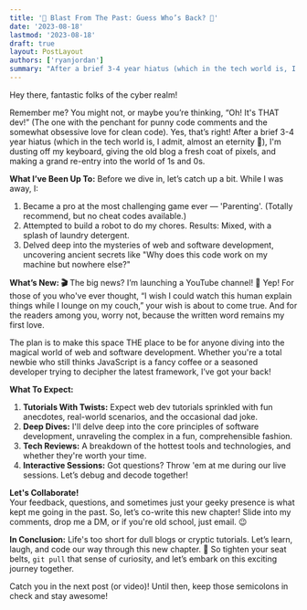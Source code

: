 ```yaml
---
title: '🚀 Blast From The Past: Guess Who’s Back? 🎉'
date: '2023-08-18'
lastmod: '2023-08-18'
draft: true
layout: PostLayout
authors: ['ryanjordan']
summary: "After a brief 3-4 year hiatus (which in the tech world is, I admit, almost an eternity 🦖), I'm dusting off my keyboard, giving the old blog a fresh coat of pixels, and making a grand re-entry into the world of 1s and 0s."
---
```


Hey there, fantastic folks of the cyber realm!

Remember me? You might not, or maybe you’re thinking, “Oh! It's THAT dev!” (The one with the penchant for punny code comments and the somewhat obsessive love for clean code). Yes, that’s right! After a brief 3-4 year hiatus (which in the tech world is, I admit, almost an eternity 🦖), I'm dusting off my keyboard, giving the old blog a fresh coat of pixels, and making a grand re-entry into the world of 1s and 0s.

**What I’ve Been Up To:**
Before we dive in, let’s catch up a bit. While I was away, I:

1. Became a pro at the most challenging game ever — 'Parenting'. (Totally recommend, but no cheat codes available.)
2. Attempted to build a robot to do my chores. Results: Mixed, with a splash of laundry detergent.
3. Delved deep into the mysteries of web and software development, uncovering ancient secrets like "Why does this code work on my machine but nowhere else?"

**What’s New: 🎬**
The big news? I’m launching a YouTube channel! 🎥 Yep! For those of you who've ever thought, “I wish I could watch this human explain things while I lounge on my couch,” your wish is about to come true. And for the readers among you, worry not, because the written word remains my first love.

The plan is to make this space THE place to be for anyone diving into the magical world of web and software development. Whether you're a total newbie who still thinks JavaScript is a fancy coffee or a seasoned developer trying to decipher the latest framework, I’ve got your back!

**What To Expect:**

1. **Tutorials With Twists:** Expect web dev tutorials sprinkled with fun anecdotes, real-world scenarios, and the occasional dad joke.
2. **Deep Dives:** I'll delve deep into the core principles of software development, unraveling the complex in a fun, comprehensible fashion.
3. **Tech Reviews:** A breakdown of the hottest tools and technologies, and whether they're worth your time.
4. **Interactive Sessions:** Got questions? Throw 'em at me during our live sessions. Let’s debug and decode together!

**Let's Collaborate!**  
Your feedback, questions, and sometimes just your geeky presence is what kept me going in the past. So, let’s co-write this new chapter! Slide into my comments, drop me a DM, or if you're old school, just email. 😉

**In Conclusion:**
Life's too short for dull blogs or cryptic tutorials. Let’s learn, laugh, and code our way through this new chapter. 🚀 So tighten your seat belts, `git pull` that sense of curiosity, and let’s embark on this exciting journey together.

Catch you in the next post (or video)! Until then, keep those semicolons in check and stay awesome!
